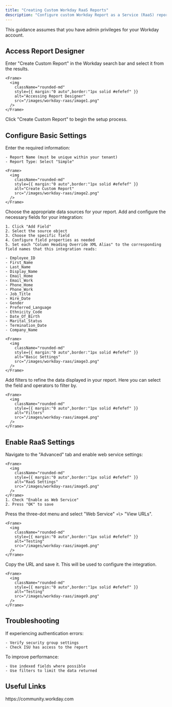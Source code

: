 ```yaml
---
title: "Creating Custom Workday RaaS Reports"
description: "Configure custom Workday Report as a Service (RaaS) reports for system integration. Follow this step-by-step guide to set up and deploy your reports."
---
```



<Warning>
  This guidance assumes that you have admin privileges for your Workday account.
</Warning>

## Access Report Designer

<Steps>
  <Step title="Navigate to Report Designer">
    Enter "Create Custom Report" in the Workday search bar and select it from the results.

    <Frame>
      <img
        className="rounded-md"
        style={{ margin:"0 auto",border:"1px solid #efefef" }}
        alt="Accessing Report Designer"
        src="/images/workday-raas/image1.png"
      />
    </Frame>
  </Step>
  <Step title="Initialize Report Creation">
    Click "Create Custom Report" to begin the setup process.
  </Step>
</Steps>

## Configure Basic Settings

<Steps>
  <Step title="Set Report Properties">
    Enter the required information:

    - Report Name (must be unique within your tenant)
    - Report Type: Select "Simple"

    <Frame>
      <img
        className="rounded-md"
        style={{ margin:"0 auto",border:"1px solid #efefef" }}
        alt="Create Custom Report"
        src="/images/workday-raas/image2.png"
      />
    </Frame>
  </Step>
  <Step title="Select Data Sources">
    Choose the appropriate data sources for your report.
  </Step>
  <Step title="Configure Fields">
    Add and configure the necessary fields for your integration:

    1. Click "Add Field"
    2. Select the source object
    3. Choose the specific field
    4. Configure field properties as needed
    5. Set each "Column Heading Override XML Alias" to the corresponding field names that this integration reads:

    - Employee_ID
    - First_Name
    - Last_Name
    - Display_Name
    - Email_Home
    - Email_Work
    - Phone_Home
    - Phone_Work
    - Job_Title
    - Hire_Date
    - Gender
    - Preferred_Language
    - Ethnicity_Code
    - Date_Of_Birth
    - Marital_Status
    - Termination_Date
    - Company_Name
  
    <Frame>
      <img
        className="rounded-md"
        style={{ margin:"0 auto",border:"1px solid #efefef" }}
        alt="Basic Settings"
        src="/images/workday-raas/image3.png"
      />
    </Frame>
  </Step>
  <Step title="Add Filters">
    Add filters to refine the data displayed in your report. Here you can select the field and operators to filter by.

    <Frame>
      <img
        className="rounded-md"
        style={{ margin:"0 auto",border:"1px solid #efefef" }}
        alt="Filters"
        src="/images/workday-raas/image4.png"
      />
    </Frame>
  </Step>
</Steps>

## Enable RaaS Settings

<Steps>
  <Step title="Configure RaaS">
    Navigate to the "Advanced" tab and enable web service settings:

    <Frame>
      <img
        className="rounded-md"
        style={{ margin:"0 auto",border:"1px solid #efefef" }}
        alt="RaaS Settings"
        src="/images/workday-raas/image5.png"
      />
    </Frame>
    1. Check "Enable as Web Service"
    2. Press "OK" to save
  </Step>
  <Step title="Find Report URL">
    Press the three-dot menu and select "Web Service" =\> "View URLs".

    <Frame>
      <img
        className="rounded-md"
        style={{ margin:"0 auto",border:"1px solid #efefef" }}
        alt="Testing"
        src="/images/workday-raas/image6.png"
      />
    </Frame>
  </Step>
  <Step title="Copy Report URL">
    Copy the URL and save it. This will be used to configure the integration.

    <Frame>
      <img
        className="rounded-md"
        style={{ margin:"0 auto",border:"1px solid #efefef" }}
        alt="Testing"
        src="/images/workday-raas/image9.png"
      />
    </Frame>
  </Step>
</Steps>

## Troubleshooting

<Steps>
  <Step title="Authentication Issues">
    If experiencing authentication errors:

    - Verify security group settings
    - Check ISU has access to the report
  </Step>
  <Step title="Performance Optimization">
    To improve performance:

    - Use indexed fields where possible
    - Use filters to limit the data returned
  </Step>
</Steps>

<IntegrationFooter />

## Useful Links

<Card title="API Reference" icon="link" href="https://community.workday.com">
  https://community.workday.com
</Card>